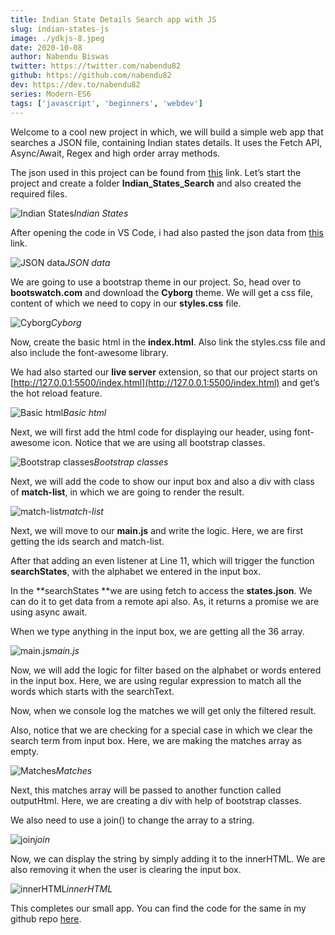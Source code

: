 ```yaml
---
title: Indian State Details Search app with JS
slug: indian-states-js
image: ./ydkjs-8.jpeg
date: 2020-10-08
author: Nabendu Biswas
twitter: https://twitter.com/nabendu82
github: https://github.com/nabendu82
dev: https://dev.to/nabendu82
series: Modern-ES6
tags: ['javascript', 'beginners', 'webdev']
---
```


Welcome to a cool new project in which, we will build a simple web app that searches a JSON file, containing Indian states details. It uses the Fetch API, Async/Await, Regex and high order array methods.

The json used in this project can be found from [this](https://github.com/nabendu82/Indian-States-and-Capital-json) link. Let’s start the project and create a folder **Indian_States_Search** and also created the required files.

![Indian States](https://ik.imagekit.io/thewebdev/JS-Projects/Indian-states/1_eXWE6b44p.png)*Indian States*

After opening the code in VS Code, i had also pasted the json data from [this](https://github.com/nabendu82/Indian-States-and-Capital-json) link.

![JSON data](https://ik.imagekit.io/thewebdev/JS-Projects/Indian-states/2_PjjAxLZoq-.png)*JSON data*

We are going to use a bootstrap theme in our project. So, head over to **bootswatch.com** and download the **Cyborg** theme. We will get a css file, content of which we need to copy in our **styles.css** file.

![Cyborg](https://ik.imagekit.io/thewebdev/JS-Projects/Indian-states/3_V06cvo1cE.png)*Cyborg*

Now, create the basic html in the **index.html**. Also link the styles.css file and also include the font-awesome library.

We had also started our **live server** extension, so that our project starts on [http://127.0.0.1:5500/index.html](http://127.0.0.1:5500/index.html) and get’s the hot reload feature.

![Basic html](https://ik.imagekit.io/thewebdev/JS-Projects/Indian-states/4_iM8Nkv8TkV.png)*Basic html*

Next, we will first add the html code for displaying our header, using font-awesome icon. Notice that we are using all bootstrap classes.

![Bootstrap classes](https://ik.imagekit.io/thewebdev/JS-Projects/Indian-states/5_Ozzx8S-2qN.png)*Bootstrap classes*

Next, we will add the code to show our input box and also a div with class of **match-list**, in which we are going to render the result.

![match-list](https://ik.imagekit.io/thewebdev/JS-Projects/Indian-states/6_flrs0PJ5At.png)*match-list*

Next, we will move to our **main.js** and write the logic. Here, we are first getting the ids search and match-list.

After that adding an even listener at Line 11, which will trigger the function **searchStates**, with the alphabet we entered in the input box.

In the **searchStates **we are using fetch to access the **states.json**. We can do it to get data from a remote api also. As, it returns a promise we are using async await.

When we type anything in the input box, we are getting all the 36 array.

![main.js](https://ik.imagekit.io/thewebdev/JS-Projects/Indian-states/7_Jug1IVvQxG.png)*main.js*

Now, we will add the logic for filter based on the alphabet or words entered in the input box. Here, we are using regular expression to match all the words which starts with the searchText.

Now, when we console log the matches we will get only the filtered result.

Also, notice that we are checking for a special case in which we clear the search term from input box. Here, we are making the matches array as empty.

![Matches](https://ik.imagekit.io/thewebdev/JS-Projects/Indian-states/8_o735Vdu7cQ.png)*Matches*

Next, this matches array will be passed to another function called outputHtml. Here, we are creating a div with help of bootstrap classes.

We also need to use a join() to change the array to a string.

![join](https://ik.imagekit.io/thewebdev/JS-Projects/Indian-states/9_lqV8ECOerf.png)*join*

Now, we can display the string by simply adding it to the innerHTML. We are also removing it when the user is clearing the input box.

![innerHTML](https://ik.imagekit.io/thewebdev/JS-Projects/Indian-states/10_vHzIJZWLyF.png)*innerHTML*

This completes our small app. You can find the code for the same in my github repo [here](https://github.com/nabendu82/Indian_States_Search).
